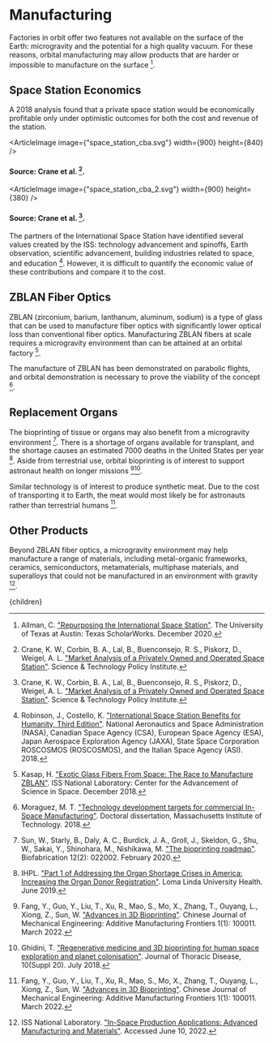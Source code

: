 


# Manufacturing
Factories in orbit offer two features not available on the surface of the Earth: microgravity and the potential for a high quality vacuum. For these reasons, orbital manufacturing may allow products that are harder or impossible to manufacture on the surface [^1].

<DemonstrateOrbitalManufacturingSolution />

## Space Station Economics

A 2018 analysis found that a private space station would be economically profitable only under optimistic outcomes for both the cost and revenue of the station.

<ArticleImage image={"space_station_cba.svg"} width={900} height={840} />
#### Source: Crane et al. [^10].

<ArticleImage image={"space_station_cba_2.svg"} width={900} height={380} />
#### Source: Crane et al. [^10].

The partners of the International Space Station have identified several values created by the ISS: technology advancement and spinoffs, Earth observation, scientific advancement, building industries related to space, and education [^11]. However, it is difficult to quantify the economic value of these contributions and compare it to the cost.

## ZBLAN Fiber Optics
ZBLAN (zirconium, barium, lanthanum, aluminum, sodium) is a type of glass that can be used to manufacture fiber optics with significantly lower optical loss than conventional fiber optics. Manufacturing ZBLAN fibers at scale requires a microgravity environment than can be attained at an orbital factory [^6].

The manufacture of ZBLAN has been demonstrated on parabolic flights, and orbital demonstration is necessary to prove the viability of the concept [^8].

## Replacement Organs
The bioprinting of tissue or organs may also benefit from a microgravity environment [^9]. There is a shortage of organs available for transplant, and the shortage causes an estimated 7000 deaths in the United States per year [^4]. Aside from terrestrial use, orbital bioprinting is of interest to support astronaut health on longer missions [^2][^3].

Similar technology is of interest to produce synthetic meat. Due to the cost of transporting it to Earth, the meat would most likely be for astronauts rather than terrestrial humans [^2].

## Other Products
Beyond ZBLAN fiber optics, a microgravity environment may help manufacture a range of materials, including metal-organic frameworks, ceramics, semiconductors, metamaterials, multiphase materials, and superalloys that could not be manufactured in an environment with gravity [^5].

[^1]: Allman, C. ["Repurposing the International Space Station"](https://repositories.lib.utexas.edu/handle/2152/84127). The University of Texas at Austin: Texas ScholarWorks. December 2020.

[^2]: Fang, Y., Guo, Y., Liu, T., Xu, R., Mao, S., Mo, X., Zhang, T., Ouyang, L., Xiong, Z., Sun, W. ["Advances in 3D Bioprinting"](https://www.sciencedirect.com/science/article/pii/S2772665722000010). Chinese Journal of Mechanical Engineering: Additive Manufacturing Frontiers 1(1): 100011. March 2022.

[^3]: Ghidini, T. ["Regenerative medicine and 3D bioprinting for human space exploration and planet colonisation"](https://www.ncbi.nlm.nih.gov/pmc/articles/PMC6081368/). Journal of Thoracic Disease, 10(Suppl 20). July 2018.

[^4]: IHPL. ["Part 1 of Addressing the Organ Shortage Crises in America: Increasing the Organ Donor Registration"](https://ihpl.llu.edu/blog/part-1-addressing-organ-shortage-crises-america-increasing-organ-donor-registration). Loma Linda University Health. June 2019.

[^5]: ISS National Laboratory. ["In-Space Production Applications: Advanced Manufacturing and Materials"](https://www.issnationallab.org/ispa-materials-manufacturing/). Accessed June 10, 2022.

[^6]: Kasap, H. ["Exotic Glass Fibers From Space: The Race to Manufacture ZBLAN"](https://www.issnationallab.org/iss360/exotic-glass-fibers-from-space-the-race-to-manufacture-zblan/). ISS National Laboratory: Center for the Advancement of Science in Space. December 2018.

[^7]: Maender, C., Aspiotis, J., Clemens, R., Gupta, A., Panchanathan, D., Zuniga, D., Stoudemire, J. ["Beyond the ISS : The World's First Commercial Space Station"](https://onlinelibrary.wiley.com/doi/abs/10.1002/9783527830909.ch17). From In-Space Manufacturing and Resources: Earth and Planetary Exploration Applications. July 2022.

[^8]: Moraguez, M. T. ["Technology development targets for commercial In-Space Manufacturing"](https://dspace.mit.edu/handle/1721.1/119308). Doctoral dissertation, Massachusetts Institute of Technology. 2018.

[^9]: Sun, W., Starly, B., Daly, A. C., Burdick, J. A., Groll, J., Skeldon, G., Shu, W., Sakai, Y., Shinohara, M., Nishikawa, M. ["The bioprinting roadmap"](https://iopscience.iop.org/article/10.1088/1758-5090/ab5158/meta). Biofabrication 12(2): 022002. February 2020.

[^10]: Crane, K. W., Corbin, B. A., Lal, B., Buenconsejo, R. S., Piskorz, D., Weigel, A. L. ["Market Analysis of a Privately Owned and Operated Space Station"](https://www.ida.org/-/media/feature/publications/m/ma/market-analysis-of-a-privately-owned-and-operated-space-station/p-8247.ashx). Science & Technology Policy Institute.

[^11]: Robinson, J., Costello, K. ["International Space Station Benefits for Humanity, Third Edition"](https://www.nasa.gov/sites/default/files/atoms/files/benefits-for-humanity_third.pdf). National Aeronautics and Space Administration (NASA), Canadian Space Agency (CSA), European Space Agency (ESA), Japan Aerospace Exploration Agency (JAXA), State Space Corporation ROSCOSMOS (ROSCOSMOS), and the Italian Space Agency (ASI). 2018.

  <Article 
    focusAreaUrl={focusAreaUrl} 
    hierarchy={hierarchy} 
    site={site}
  >
    {children}
  </Article>